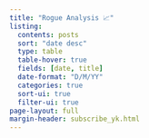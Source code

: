```yaml
---
title: "Rogue Analysis 📈"
listing:
  contents: posts
  sort: "date desc"
  type: table
  table-hover: true
  fields: [date, title]
  date-format: "D/M/YY" 
  categories: true
  sort-ui: true 
  filter-ui: true 
page-layout: full
margin-header: subscribe_yk.html
---
```

